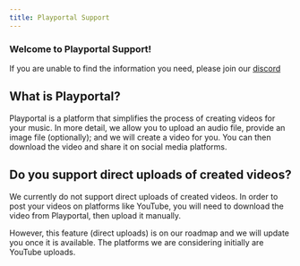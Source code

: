 ```yaml
---
title: Playportal Support
---
```


### Welcome to Playportal Support!

If you are unable to find the information you need, please join our [discord](https://discord.gg/mBNcxjsdYZ)

## What is Playportal?

Playportal is a platform that simplifies the process of creating videos for your music. 
In more detail, we allow you to upload an audio file, provide an image file (optionally); 
and we will create a video for you. You can then download the video and share it on social media platforms.

## Do you support direct uploads of created videos?

We currently do not support direct uploads of created videos. In order to post your videos on platforms like YouTube,
you will need to download the video from Playportal, then upload it manually.

However, this feature (direct uploads) is on our roadmap and we will update you once it is available.
The platforms we are considering initially are YouTube uploads.
